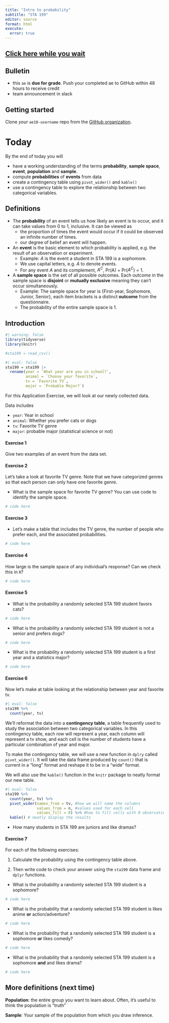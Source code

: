 ```yaml
---
title: "Intro to probability"
subtitle: "STA 199"
editor: source
format: html
execute:
  error: true
---
```


## [Click here while you wait](https://forms.gle/wE7yhe7i7xaqnC2G8)

## Bulletin

-   this `ae` is **due for grade**. Push your completed ae to GitHub within 48 hours to receive credit
-   team announcement in slack

## Getting started

Clone *your* `ae10-username` repo from the [GitHub organization](https://github.com/sta199-sp23-1/).

# Today

By the end of today you will 

- have a working understanding of the terms **probability**, **sample space**, **event**, **population** and **sample**.
- compute **probabilities** of **events** from data
- create a contingency table using `pivot_wider()` and `kable()`
- use a contingency table to explore the relationship between two categorical variables.

## Definitions

- The **probability** of an event tells us how likely an event is to occur, and it can take values from 0 to 1, inclusive. It can be viewed as  
  - the proportion of times the event would occur if it could be observed an infinite number of times.
  - our degree of belief an event will happen.
  
- An **event** is the basic element to which probability is applied, e.g. the result of an observation or experiment. 
  - Example: $A$ is the event a student in STA 199 is a sophomore.
  - We use capital letters, e.g. $A$ to denote events.
  - For any event $A$ and its complement, $A^C$, Pr(A) + Pr($A^C$) = 1.

- A **sample space** is the set of all possible outcomes. Each outcome in the sample space is **disjoint** or **mutually exclusive** meaning they can't occur simultaneously. 
   - Example: The sample space for year is {First-year, Sophomore, Junior, Senior}, each item brackets is a distinct **outcome** from the questionnaire. 
   - The probability of the entire sample space is 1.

## Introduction

```r
#| warning: false
library(tidyverse)
library(knitr)
```

```r
#sta199 = read_csv()
```

```r
#| eval: false
sta199 = sta199 |>
  rename(year = `What year are you in school?`,
         animal = `Choose your favorite`,
         tv = `Favorite TV`,
         major = `Probable Major?`)
```


For this Application Exercise, we will look at our newly collected data.

Data includes

- `year`: Year in school
- `animal`: Whether you prefer cats or dogs
- `tv`: Favorite TV genre
- `major`: probable major (statistical science or not)

#### Exercise 1

Give two examples of an event from the data set.


#### Exercise 2

Let's take a look at favorite TV genre. Note that we have categorized genres so that each person can only have one favorite genre. 

- What is the sample space for favorite TV genre? You can use code to identify the sample space. 

```r
# code here
```

#### Exercise 3

- Let's make a table that includes the TV genre, the number of people who prefer each, and the associated probabilities. 

```r
# code here
```

#### Exercise 4

How large is the sample space of any individual's response? Can we check this in `R`?

```r
# code here
```

#### Exercise 5

- What is the probability a randomly selected STA 199 student favors cats?


```r
# code here

```

- What is the probability a randomly selected STA 199 student is not a senior and prefers dogs? 
 
```r
# code here
```

- What is the probability a randomly selected STA 199 student is a first year and a statistics major? 

```r
# code here
```


#### Exercise 6

Now let's make at table looking at the relationship between year and favorite tv.

```r
#| eval: false
sta199 %>%
  count(year, tv)
```

We'll reformat the data into a **contingency table**, a table frequently used to study the association between two categorical variables. In this contingency table, each row will represent a year, each column will represent a tv show, and each cell is the number of students have a particular combination of year and major. 

To make the contingency table, we will use a new function in `dplry` called `pivot_wider()`. It will take the data frame produced by `count()` that is current in a "long" format and reshape it to be in a "wide" format. 

We will also use the `kable()` function in the `knitr` package to neatly format our new table.

```r
#| eval: false
sta199 %>%
  count(year, tv) %>%
  pivot_wider(names_from = tv, #how we will name the columns
              values_from = n, #values used for each cell
              values_fill = 0) %>% #how to fill cells with 0 observations
  kable() # neatly display the results

```
- How many students in STA 199 are juniors and like dramas?

#### Exercise 7

For each of the following exercises:

(1) Calculate the probability using the contingency table above. 

(2) Then write code to check your answer using the  `sta199` data frame and `dplyr` functions. 

- What is the probability a randomly selected STA 199 student is a sophomore? 

```r
# code here

```

- What is the probability that a randomly selected STA 199 student is likes anime **or** action/adventure? 

```r
# code here

```


- What is the probability that a randomly selected STA 199 student is a sophomore **or** likes comedy? 

```r
# code here

```

- What is the probability that a randomly selected STA 199 student is a sophomore **and** and likes drama?

```r
# code here

```

## More definitions (next time)

**Population**: the entire group you want to learn about. Often, it's useful to think the population is "truth"

**Sample**: Your sample of the population from which you draw inference.

